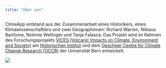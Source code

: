 ```yaml
---
title: "Über uns"
---
```



ClimeApp entstand aus der Zusammenarbeit eines Historikers, eines Klimawissenschaftlers und zwei Geographinnen: Richard Warren, Niklaus Bartlome, Noémie Wellinger und Tanja Falasca. Das Projekt wird im Rahmen des Forschungsprojekts <a href="https://www.hist.unibe.ch/forschung/forschungsprojekte/forschung_wirtschafts__sozial__und_umwelt_geschichte/vices/index_ger.html" target="_blank">VICES (Volcanic Impacts on Climate, Environment and Society)</a> am <a href="https:https://www.hist.unibe.ch/" target="_blank">Historischen Institut</a> und dem <a href="https://www.oeschger.unibe.ch/index_ger.html" target="_blank">Oeschger Centre for Climate Change Research (OCCR)</a> der Universität Bern entwickelt.

![](images/project_team.jpg)